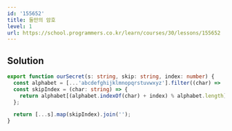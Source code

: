 ```yaml
---
id: '155652'
title: 둘만의 암호
level: 1
url: https://school.programmers.co.kr/learn/courses/30/lessons/155652
---
```


## Solution

```typescript filename="solution.ts" copy
export function ourSecret(s: string, skip: string, index: number) {
  const alphabet = [...'abcdefghijklmnopqrstuvwxyz'].filter((char) => !skip.includes(char));
  const skipIndex = (char: string) => {
    return alphabet[(alphabet.indexOf(char) + index) % alphabet.length];
  };

  return [...s].map(skipIndex).join('');
}
```
